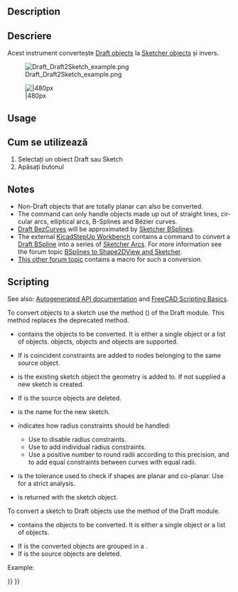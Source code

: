 <languages/>

<div lang="en" dir="ltr" class="mw-content-ltr">
{{Docnav
|[[Draft_WireToBSpline|WireToBSpline]]
|[[Draft_Slope|Slope]]
|[[Draft_Workbench|Draft]]
|IconL=Draft_WireToBSpline.svg
|IconR=Draft_Slope.svg
|IconC=Workbench_Draft.svg
}}
</div>

<div class="mw-translate-fuzzy">
{{GuiCommand|Name=Draft Draft2Sketch|Workbenches=[[Draft_Workbench|Draft]], [[Arch_Workbench|Arch]]|MenuLocation=Drafting → Draft to Sketch}}
</div>

<div lang="en" dir="ltr" class="mw-content-ltr">
==Description==
</div> 

<div class="mw-translate-fuzzy">
== Descriere ==
Acest instrument convertește [[Draft Workbench | Draft objects]] la [[Sketcher_Workbench|Sketcher objects]] și invers.
</div>

[[Image:Draft_Draft2Sketch_example.png]]
<div class="mw-translate-fuzzy">
[[Image:Draft Draft2Sketch example.jpg||480px]]
</div>

<div lang="en" dir="ltr" class="mw-content-ltr">
==Usage==
</div> 

<div class="mw-translate-fuzzy">
== Cum se utilizează ==
# Selectați un obiect Draft sau  Sketch
# Apăsați butonul {{KEY | [[Image: Draft_Draft2Sketch.svg | 16px]] [[Draft Draft2Sketch]]}}
</div>

<div lang="en" dir="ltr" class="mw-content-ltr">
==Notes==
</div>

<div lang="en" dir="ltr" class="mw-content-ltr">
* Non-Draft objects that are totally planar can also be converted.
* The command can only handle objects made up out of straight lines, circular arcs, elliptical arcs, B-Splines and Bézier curves.
* [[Draft_BezCurve|Draft BezCurves]] will be approximated by [[Sketcher_CreateBSpline|Sketcher BSplines]].
* The external [[KicadStepUp_Workbench|KicadStepUp Workbench]] contains a command to convert a [[Draft_BSpline|Draft BSpline]] into a series of [[Sketcher_CreateArc|Sketcher Arcs]]. For more information see the forum topic [https://forum.freecad.org/viewtopic.php?f=9&t=25082 BSplines to Shape2DView and Sketcher].
* [https://forum.freecad.org/viewtopic.php?f=3&t=58781#p505207 This other forum topic] contains a macro for such a conversion.
</div>

<div lang="en" dir="ltr" class="mw-content-ltr">
==Scripting==
</div>

See also: [https://freecad.github.io/SourceDoc/ Autogenerated API documentation] and [[FreeCAD Scripting Basics|FreeCAD Scripting Basics]].

<div lang="en" dir="ltr" class="mw-content-ltr">
To convert objects to a sketch use the {{incode|make_sketch}} method ({{Version|0.19}}) of the Draft module. This method replaces the deprecated {{incode|makeSketch}} method.
</div>

{{Code|code=
sketch = make_sketch(objects_list, autoconstraints=False, addTo=None, delete=False, name="Sketch", radiusPrecision=-1, tol=1e-3)
}}

<div lang="en" dir="ltr" class="mw-content-ltr">
* {{incode|objects_list}} contains the objects to be converted. It is either a single object or a list of objects. {{incode|Draft}} objects, {{incode|Part::Feature}} objects and {{incode|Part.Shape}} objects are supported.
* If {{incode|autoconstraints}} is {{incode|True}} coincident constraints are added to nodes belonging to the same source object.
* {{incode|addTo}} is the existing sketch object the geometry is added to. If not supplied a new sketch is created.
* If {{incode|delete}} is {{incode|True}} the source objects are deleted.
* {{incode|name}} is the name for the new sketch.
* {{incode|radiusPrecision}} indicates how radius constraints should be handled:
** Use {{incode|-1}} to disable radius constraints.
** Use {{incode|0}} to add individual radius constraints.
** Use a positive number to round radii according to this precision, and to add equal constraints between curves with equal radii.
* {{incode|tol}} is the tolerance used to check if shapes are planar and co-planar. Use {{incode|-1}} for a strict analysis.
* {{incode|sketch}} is returned with the sketch object.
</div>

<div lang="en" dir="ltr" class="mw-content-ltr">
To convert a sketch to Draft objects use the {{incode|draftify}} method of the Draft module.
</div>

{{Code|code=
draftify(objectslist, makeblock=False, delete=True)
}}

<div lang="en" dir="ltr" class="mw-content-ltr">
* {{incode|objectslist}} contains the objects to be converted. It is either a single object or a list of objects.
* If {{incode|makeblock}} is {{incode|True}} the converted objects are grouped in a {{incode|Part::Part2DObject}}.
* If {{incode|delete}} is {{incode|True}} the source objects are deleted.
</div>

<div lang="en" dir="ltr" class="mw-content-ltr">
Example:
</div>

{{Code|code=
import FreeCAD as App
import Draft

doc = App.newDocument()

rectangle = Draft.make_rectangle(2000, 1000)
circle = Draft.make_circle(500)
doc.recompute()

sketch_from_draft = Draft.make_sketch([rectangle, circle], autoconstraints=True, delete=False, radiusPrecision=0)
doc.recompute()

draft_from_sketch = Draft.draftify(sketch_from_draft, delete=False)
doc.recompute()
}}


<div lang="en" dir="ltr" class="mw-content-ltr">
{{Docnav
|[[Draft_WireToBSpline|WireToBSpline]]
|[[Draft_Slope|Slope]]
|[[Draft_Workbench|Draft]]
|IconL=Draft_WireToBSpline.svg
|IconR=Draft_Slope.svg
|IconC=Workbench_Draft.svg
}}
</div>

{{Draft Tools navi{{#translation:}}}}
{{Userdocnavi{{#translation:}}}}
